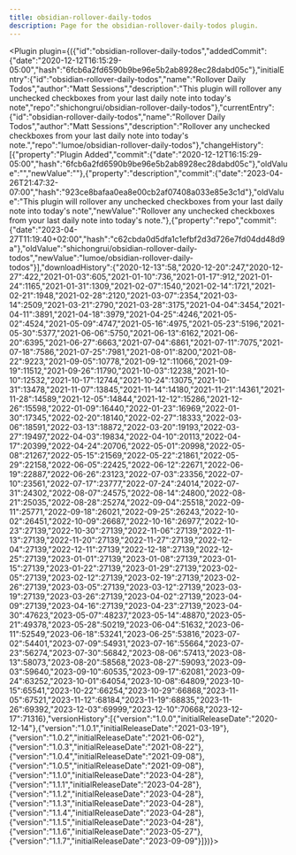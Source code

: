 ---
title: obsidian-rollover-daily-todos
description: Page for the obsidian-rollover-daily-todos plugin.
---


<Plugin plugin={({"id":"obsidian-rollover-daily-todos","addedCommit":{"date":"2020-12-12T16:15:29-05:00","hash":"6fcb6a2fd6590b9be96e5b2ab8928ec28dabd05c"},"initialEntry":{"id":"obsidian-rollover-daily-todos","name":"Rollover Daily Todos","author":"Matt Sessions","description":"This plugin will rollover any unchecked checkboxes from your last daily note into today's note","repo":"shichongrui/obsidian-rollover-daily-todos"},"currentEntry":{"id":"obsidian-rollover-daily-todos","name":"Rollover Daily Todos","author":"Matt Sessions","description":"Rollover any unchecked checkboxes from your last daily note into today's note.","repo":"lumoe/obsidian-rollover-daily-todos"},"changeHistory":[{"property":"Plugin Added","commit":{"date":"2020-12-12T16:15:29-05:00","hash":"6fcb6a2fd6590b9be96e5b2ab8928ec28dabd05c"},"oldValue":"","newValue":""},{"property":"description","commit":{"date":"2023-04-26T21:47:32-07:00","hash":"923ce8bafaa0ea8e00cb2af07408a033e85e3c1d"},"oldValue":"This plugin will rollover any unchecked checkboxes from your last daily note into today's note","newValue":"Rollover any unchecked checkboxes from your last daily note into today's note."},{"property":"repo","commit":{"date":"2023-04-27T11:19:40+02:00","hash":"c62cbda0d5dfa1c1efbf2d3d726e7fd04dd48d9a"},"oldValue":"shichongrui/obsidian-rollover-daily-todos","newValue":"lumoe/obsidian-rollover-daily-todos"}],"downloadHistory":{"2020-12-13":58,"2020-12-20":247,"2020-12-27":422,"2021-01-03":605,"2021-01-10":736,"2021-01-17":912,"2021-01-24":1165,"2021-01-31":1309,"2021-02-07":1540,"2021-02-14":1721,"2021-02-21":1948,"2021-02-28":2120,"2021-03-07":2354,"2021-03-14":2509,"2021-03-21":2790,"2021-03-28":3175,"2021-04-04":3454,"2021-04-11":3891,"2021-04-18":3979,"2021-04-25":4246,"2021-05-02":4524,"2021-05-09":4747,"2021-05-16":4975,"2021-05-23":5196,"2021-05-30":5377,"2021-06-06":5750,"2021-06-13":6162,"2021-06-20":6395,"2021-06-27":6663,"2021-07-04":6861,"2021-07-11":7075,"2021-07-18":7586,"2021-07-25":7981,"2021-08-01":8200,"2021-08-22":9223,"2021-09-05":10778,"2021-09-12":11066,"2021-09-19":11512,"2021-09-26":11790,"2021-10-03":12238,"2021-10-10":12532,"2021-10-17":12744,"2021-10-24":13075,"2021-10-31":13478,"2021-11-07":13845,"2021-11-14":14180,"2021-11-21":14361,"2021-11-28":14589,"2021-12-05":14844,"2021-12-12":15286,"2021-12-26":15598,"2022-01-09":16440,"2022-01-23":16969,"2022-01-30":17345,"2022-02-20":18140,"2022-02-27":18333,"2022-03-06":18591,"2022-03-13":18872,"2022-03-20":19193,"2022-03-27":19497,"2022-04-03":19834,"2022-04-10":20113,"2022-04-17":20399,"2022-04-24":20706,"2022-05-01":20998,"2022-05-08":21267,"2022-05-15":21569,"2022-05-22":21861,"2022-05-29":22158,"2022-06-05":22425,"2022-06-12":22671,"2022-06-19":22887,"2022-06-26":23123,"2022-07-03":23356,"2022-07-10":23561,"2022-07-17":23777,"2022-07-24":24014,"2022-07-31":24302,"2022-08-07":24575,"2022-08-14":24800,"2022-08-21":25035,"2022-08-28":25274,"2022-09-04":25518,"2022-09-11":25771,"2022-09-18":26021,"2022-09-25":26243,"2022-10-02":26451,"2022-10-09":26687,"2022-10-16":26977,"2022-10-23":27139,"2022-10-30":27139,"2022-11-06":27139,"2022-11-13":27139,"2022-11-20":27139,"2022-11-27":27139,"2022-12-04":27139,"2022-12-11":27139,"2022-12-18":27139,"2022-12-25":27139,"2023-01-01":27139,"2023-01-08":27139,"2023-01-15":27139,"2023-01-22":27139,"2023-01-29":27139,"2023-02-05":27139,"2023-02-12":27139,"2023-02-19":27139,"2023-02-26":27139,"2023-03-05":27139,"2023-03-12":27139,"2023-03-19":27139,"2023-03-26":27139,"2023-04-02":27139,"2023-04-09":27139,"2023-04-16":27139,"2023-04-23":27139,"2023-04-30":47623,"2023-05-07":48237,"2023-05-14":48870,"2023-05-21":49378,"2023-05-28":50219,"2023-06-04":51632,"2023-06-11":52549,"2023-06-18":53241,"2023-06-25":53816,"2023-07-02":54401,"2023-07-09":54931,"2023-07-16":55664,"2023-07-23":56274,"2023-07-30":56842,"2023-08-06":57413,"2023-08-13":58073,"2023-08-20":58568,"2023-08-27":59093,"2023-09-03":59640,"2023-09-10":60535,"2023-09-17":62081,"2023-09-24":63252,"2023-10-01":64054,"2023-10-08":64809,"2023-10-15":65541,"2023-10-22":66254,"2023-10-29":66868,"2023-11-05":67521,"2023-11-12":68184,"2023-11-19":68835,"2023-11-26":69392,"2023-12-03":69999,"2023-12-10":70668,"2023-12-17":71316},"versionHistory":[{"version":"1.0.0","initialReleaseDate":"2020-12-14"},{"version":"1.0.1","initialReleaseDate":"2021-03-19"},{"version":"1.0.2","initialReleaseDate":"2021-06-02"},{"version":"1.0.3","initialReleaseDate":"2021-08-22"},{"version":"1.0.4","initialReleaseDate":"2021-09-08"},{"version":"1.0.5","initialReleaseDate":"2021-09-08"},{"version":"1.1.0","initialReleaseDate":"2023-04-28"},{"version":"1.1.1","initialReleaseDate":"2023-04-28"},{"version":"1.1.2","initialReleaseDate":"2023-04-28"},{"version":"1.1.3","initialReleaseDate":"2023-04-28"},{"version":"1.1.4","initialReleaseDate":"2023-04-28"},{"version":"1.1.5","initialReleaseDate":"2023-04-28"},{"version":"1.1.6","initialReleaseDate":"2023-05-27"},{"version":"1.1.7","initialReleaseDate":"2023-09-09"}]})}></Plugin>